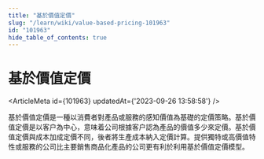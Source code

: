 ```yaml
---
title: "基於價值定價"
slug: "/learn/wiki/value-based-pricing-101963"
id: "101963"
hide_table_of_contents: true
---
```



# 基於價值定價

<ArticleMeta id={101963} updatedAt={'2023-09-26 13:58:58'} />
<div className='border-solid border-b border-t-0 my-4 border-[var(--ifm-color-gray-300)]' />

基於價值定價是一種以消費者對產品或服務的感知價值為基礎的定價策略。基於價值定價是以客户為中心，意味着公司根據客户認為產品的價值多少來定價。基於價值定價與成本加成定價不同，後者將生產成本納入定價計算。提供獨特或高價值特性或服務的公司比主要銷售商品化產品的公司更有利於利用基於價值定價模型。

